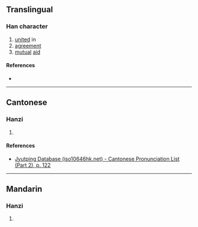 {{character info/new}}
==Translingual==

===Han character===
{{Han char|rn=72|rad=日|as=02|sn=6|four=|canj=AJ,XAJ|ids=⿰日十}}

# [[united]] in
# [[agreement]]
# [[mutual]] [[aid]]

====References====
* {{Han ref|kx=0489.130|dkj=13743|dj=0850.100|hdz=21483.050|uh=65EA|ud=26090}}

----

==Cantonese==

===Hanzi===
{{yue-hanzi|jyut=[[hip3]]|y=hip3}}

# {{defn|lang=yue|sort=日02}}

====References====
* [http://www.iso10646hk.net/jp/document/download.jsp Jyutping Database (iso10646hk.net) - Cantonese Pronunciation List (Part 2), p. 122]

----

==Mandarin==

===Hanzi===
{{cmn-hanzi|pin=[[xié]] ([[xie2]])|wg=hsieh<sup>2</sup>}}

# {{defn|lang=cmn|sort=日02}}